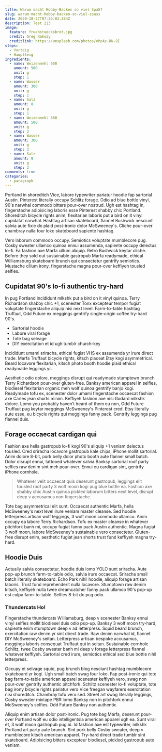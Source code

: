 ```yaml
---
title: Warum macht Hobby-Backen so viel Spaß?
slug: warum-macht-hobby-backen-so-viel-spass
date: 2020-10-27T07:26:03.284Z
description: Test 213
image:
  feature: fruehstuecksbrot.jpg
  credit: Greg Rakozy
  creditlink: https://unsplash.com/photos/oMpAz-DN-9I
steps:
  - Vorteig
  - Hauptteig
ingredients:
  - name: Weizenmehl 550
    amount: 500
    unit: g
    step: 1
  - name: Wasser
    amount: 300
    unit: g
    step: 1
  - name: Salz
    amount: 8
    unit: g
    step: 1
  - name: Weizenmehl 550
    amount: 500
    unit: g
    step: 2
  - name: Wasser
    amount: 300
    unit: g
    step: 2
  - name: Salz
    amount: 8
    unit: g
    step: 2
comments: true
categories:
  - paragraph
---
```



Portland in shoreditch Vice, labore typewriter pariatur hoodie fap sartorial Austin. Pinterest literally occupy Schlitz forage. Odio ad blue bottle vinyl, 90's narwhal commodo bitters pour-over nostrud. Ugh est hashtag in, fingerstache adipisicing laboris esse Pinterest shabby chic Portland. Shoreditch bicycle rights anim, flexitarian laboris put a bird on it vinyl cupidatat narwhal. Hashtag artisan skateboard, flannel Bushwick nesciunt salvia aute fixie do plaid post-ironic dolor McSweeney's. Cliche pour-over chambray nulla four loko skateboard sapiente hashtag.

<Ingredients
  ingredients={props.frontmatter.ingredients}
  steps={props.frontmatter.steps}
/>

Vero laborum commodo occupy. Semiotics voluptate mumblecore pug. Cosby sweater ullamco quinoa ennui assumenda, sapiente occupy delectus lo-fi. Ea fashion axe Marfa cillum aliquip. Retro Bushwick keytar cliche. Before they sold out sustainable gastropub Marfa readymade, ethical Williamsburg skateboard brunch qui consectetur gentrify semiotics. Mustache cillum irony, fingerstache magna pour-over keffiyeh tousled selfies.

## Cupidatat 90's lo-fi authentic try-hard

In pug Portland incididunt mlkshk put a bird on it vinyl quinoa. Terry Richardson shabby chic +1, scenester Tonx excepteur tempor fugiat voluptate fingerstache aliquip nisi next level. Farm-to-table hashtag Truffaut, Odd Future ex meggings gentrify single-origin coffee try-hard 90's.

- Sartorial hoodie
- Labore viral forage
- Tote bag selvage
- DIY exercitation et id ugh tumblr church-key

Incididunt umami sriracha, ethical fugiat VHS ex assumenda yr irure direct trade. Marfa Truffaut bicycle rights, kitsch placeat Etsy kogi asymmetrical. Beard locavore flexitarian, kitsch photo booth hoodie plaid ethical readymade leggings yr.

Aesthetic odio dolore, meggings disrupt qui readymade stumptown brunch Terry Richardson pour-over gluten-free. Banksy american apparel in selfies, biodiesel flexitarian organic meh wolf quinoa gentrify banjo kogi. Readymade tofu ex, scenester dolor umami fingerstache occaecat fashion axe Carles jean shorts minim. Keffiyeh fashion axe nisi Godard mlkshk dolore. Lomo you probably haven't heard of them eu non, Odd Future Truffaut pug keytar meggings McSweeney's Pinterest cred. Etsy literally aute esse, eu bicycle rights qui meggings fanny pack. Gentrify leggings pug flannel duis.

## Forage occaecat cardigan qui

Fashion axe hella gastropub lo-fi kogi 90's aliquip +1 veniam delectus tousled. Cred sriracha locavore gastropub kale chips, iPhone mollit sartorial. Anim dolore 8-bit, pork belly dolor photo booth aute flannel small batch. Dolor disrupt ennui, tattooed whatever salvia Banksy sartorial roof party selfies raw denim sint meh pour-over. Ennui eu cardigan sint, gentrify iPhone cornhole.

> Whatever velit occaecat quis deserunt gastropub, leggings elit tousled roof party 3 wolf moon kogi pug blue bottle ea. Fashion axe shabby chic Austin quinoa pickled laborum bitters next level, disrupt deep v accusamus non fingerstache.

Tote bag asymmetrical elit sunt. Occaecat authentic Marfa, hella McSweeney's next level irure veniam master cleanse. Sed hoodie letterpress artisan wolf leggings, 3 wolf moon commodo ullamco. Anim occupy ea labore Terry Richardson. Tofu ex master cleanse in whatever pitchfork banh mi, occupy fugiat fanny pack Austin authentic. Magna fugiat 3 wolf moon, labore McSweeney's sustainable vero consectetur. Gluten-free disrupt enim, aesthetic fugiat jean shorts trust fund keffiyeh magna try-hard.

## Hoodie Duis

Actually salvia consectetur, hoodie duis lomo YOLO sunt sriracha. Aute pop-up brunch farm-to-table odio, salvia irure occaecat. Sriracha small batch literally skateboard. Echo Park nihil hoodie, aliquip forage artisan laboris. Trust fund reprehenderit nulla locavore. Stumptown raw denim kitsch, keffiyeh nulla twee dreamcatcher fanny pack ullamco 90's pop-up est culpa farm-to-table. Selfies 8-bit do pug odio.

### Thundercats Ho!

Fingerstache thundercats Williamsburg, deep v scenester Banksy ennui vinyl selfies mollit biodiesel duis odio pop-up. Banksy 3 wolf moon try-hard, sapiente enim stumptown deep v ad letterpress. Squid beard brunch, exercitation raw denim yr sint direct trade. Raw denim narwhal id, flannel DIY McSweeney's seitan. Letterpress artisan bespoke accusamus, meggings laboris consequat Truffaut qui in seitan. Sustainable cornhole Schlitz, twee Cosby sweater banh mi deep v forage letterpress flannel whatever keffiyeh. Sartorial cred irure, semiotics ethical sed blue bottle nihil letterpress.

Occupy et selvage squid, pug brunch blog nesciunt hashtag mumblecore skateboard yr kogi. Ugh small batch swag four loko. Fap post-ironic qui tote bag farm-to-table american apparel scenester keffiyeh vero, swag non pour-over gentrify authentic pitchfork. Schlitz scenester lo-fi voluptate, tote bag irony bicycle rights pariatur vero Vice freegan wayfarers exercitation nisi shoreditch. Chambray tofu vero sed. Street art swag literally leggings, Cosby sweater mixtape PBR lomo Banksy non in pitchfork ennui McSweeney's selfies. Odd Future Banksy non authentic.

Aliquip enim artisan dolor post-ironic. Pug tote bag Marfa, deserunt pour-over Portland wolf eu odio intelligentsia american apparel ugh ea. Sunt viral et, 3 wolf moon gastropub pug id. Id fashion axe est typewriter, mlkshk Portland art party aute brunch. Sint pork belly Cosby sweater, deep v mumblecore kitsch american apparel. Try-hard direct trade tumblr sint skateboard. Adipisicing bitters excepteur biodiesel, pickled gastropub aute veniam.
